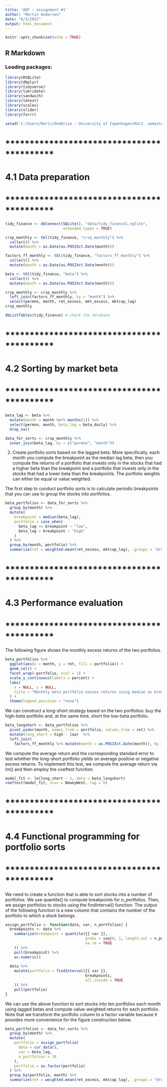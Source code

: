 ---
title: 'AEF - assignment #1'
author: "Martin Andersen"
date: "6/3/2022"
output: html_document
---

```{r setup, include=FALSE}
knitr::opts_chunk$set(echo = TRUE)
```

## R Markdown


### Loading packages:
```{r echo=false}
library(RSQLite)
library(dbplyr)
library(tidyverse)
library(lubridate)
library(sandwich)
library(lmtest)
library(scales)
library(slider)
library(furrr)

setwd('C:/Users/Marti/OneDrive - University of Copenhagen/KU/2. semester/Advanced Empirical Finance/AEF')
```

# ******************************************
# 4.1 Data preparation
# ******************************************

```{r cars}
tidy_finance <- dbConnect(SQLite(), "data/tidy_finance1.sqlite",
                          extended_types = TRUE)

crsp_monthly <- tbl(tidy_finance, "crsp_monthly") %>%
  collect() %>%
  mutate(month = as.Date(as.POSIXct.Date(month)))

factors_ff_monthly <- tbl(tidy_finance, "factors_ff_monthly") %>%
  collect() %>%
  mutate(month = as.Date(as.POSIXct.Date(month)))

beta <- tbl(tidy_finance, "beta") %>%
  collect() %>%
  mutate(month = as.Date(as.POSIXct.Date(month)))

crsp_monthly <- crsp_monthly %>%
  left_join(factors_ff_monthly, by = "month") %>%
  select(permno, month, ret_excess, mkt_excess, mktcap_lag)
crsp_monthly

dbListTables(tidy_finance) # check the database
```

# ******************************************
# 4.2 Sorting by market beta
# ******************************************

```{r}
beta_lag <- beta %>%
  mutate(month = month %m+% months(1)) %>%
  select(permno, month, beta_lag = beta_daily) %>%
  drop_na()

data_for_sorts <- crsp_monthly %>%
  inner_join(beta_lag, by = c("permno", "month"))

```

2. Create portfolio sorts based on the lagged beta. More specifically, each month you compute the breakpoint as the median lag beta, then you compute the returns of a portfolio that invests only in the stocks that had a higher beta than the breakpoint and a portfolio that invests only in the stocks that had a lower beta than the breakpoints. The portfolio weights can either be equal or value weighted.

The first step to conduct portfolio sorts is to calculate periodic breakpoints that you can use to group the stocks into portfolios.
```{r}
beta_portfolios <- data_for_sorts %>%
  group_by(month) %>%
  mutate(
    breakpoint = median(beta_lag),
    portfolio = case_when(
      beta_lag <= breakpoint ~ "low",
      beta_lag > breakpoint ~ "high"
    )
  ) %>%
  group_by(month, portfolio) %>%
  summarize(ret = weighted.mean(ret_excess, mktcap_lag), .groups = "drop")
```

# ******************************************
# 4.3 Performance evaluation
# ******************************************

The following figure shows the monthly excess returns of the two portfolios.
```{r}
beta_portfolios %>%
  ggplot(aes(x = month, y = ret, fill = portfolio)) +
  geom_col() +
  facet_wrap(~portfolio, ncol = 1) +
  scale_y_continuous(labels = percent) +
  labs(
    x = NULL, y = NULL,
    title = "Monthly beta portfolio excess returns using median as breakpoint"
  ) +
  theme(legend.position = "none")
```

We can construct a long-short strategy based on the two portfolios: buy the high-beta portfolio and, at the same time, short the low-beta portfolio.
```{r}
beta_longshort <- beta_portfolios %>%
  pivot_wider(month, names_from = portfolio, values_from = ret) %>%
  mutate(long_short = high - low)  %>%
  left_join(
    factors_ff_monthly %>% mutate(month = as.POSIXct.Date(month)), by = "month")
```

We compute the average return and the corresponding standard error to test whether the long-short portfolio yields on average positive or negative excess returns. To implement this test, we compute the average return via lm() and then employ the coeftest function.
```{r}
model_fit <- lm(long_short ~ 1, data = beta_longshort)
coeftest(model_fit, vcov = NeweyWest, lag = 6)
```


# ******************************************
# 4.4 Functional programming for portfolio sorts
# ******************************************

We need to create a function that is able to sort stocks into a number of portfolios. We use quantile() to compute breakpoints for n_portfolios. Then, we assign portfolios to stocks using the findInterval() function. The output of the following function is a new column that contains the number of the portfolio to which a stock belongs.
```{r}
assign_portfolio <- function(data, var, n_portfolios) {
  breakpoints <- data %>%
    summarize(breakpoint = quantile({{ var }},
                                    probs = seq(0, 1, length.out = n_portfolios + 1),
                                    na.rm = TRUE
    )) %>%
    pull(breakpoint) %>%
    as.numeric()
  
  data %>%
    mutate(portfolio = findInterval({{ var }},
                                    breakpoints,
                                    all.inside = TRUE
    )) %>%
    pull(portfolio)
}
```
We can use the above function to sort stocks into ten portfolios each month using lagged betas and compute value-weighted returns for each portfolio. Note that we transform the portfolio column to a factor variable because it provides more convenience for the figure construction below.

```{r}
beta_portfolios <- data_for_sorts %>%
  group_by(month) %>%
  mutate(
    portfolio = assign_portfolio(
      data = cur_data(),
      var = beta_lag,
      n_portfolios = 10
    ),
    portfolio = as.factor(portfolio)
  ) %>%
  group_by(portfolio, month) %>%
  summarize(ret = weighted.mean(ret_excess, mktcap_lag), .groups = "drop")
```